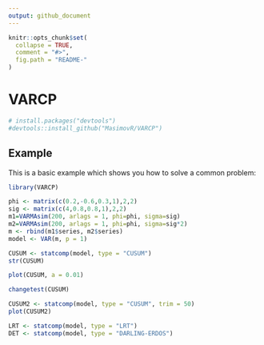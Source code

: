```yaml
---
output: github_document
---
```


<!-- README.md is generated from README.Rmd. Please edit that file -->

```r
knitr::opts_chunk$set(
  collapse = TRUE,
  comment = "#>",
  fig.path = "README-"
)
```

# VARCP


```r
# install.packages("devtools")
#devtools::install_github("MasimovR/VARCP")
```

## Example

This is a basic example which shows you how to solve a common problem:

```r
library(VARCP)

phi <- matrix(c(0.2,-0.6,0.3,1),2,2)
sig <- matrix(c(4,0.8,0.8,1),2,2)
m1=VARMAsim(200, arlags = 1, phi=phi, sigma=sig)
m2=VARMAsim(200, arlags = 1, phi=phi, sigma=sig*2)
m <- rbind(m1$series, m2$series)  
model <- VAR(m, p = 1)

```

```r
CUSUM <- statcomp(model, type = "CUSUM")
str(CUSUM)
```

```r
plot(CUSUM, a = 0.01)
```

```r
changetest(CUSUM)
```

```r
CUSUM2 <- statcomp(model, type = "CUSUM", trim = 50)
plot(CUSUM2)
```

```r
LRT <- statcomp(model, type = "LRT")
DET <- statcomp(model, type = "DARLING-ERDOS")
```
